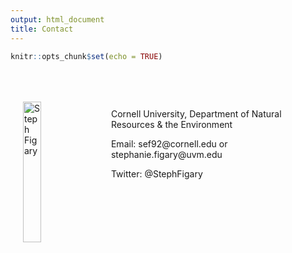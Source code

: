 ```yaml
---
output: html_document
title: Contact
---
```


```r
knitr::opts_chunk$set(echo = TRUE)
```

<br>

<img src="Figary Stephanie IMG_2711.jpg" alt="Steph Figary" width="24%" align="left" hspace="20" vspace="20">



<br>

Cornell University, Department of Natural Resources & the Environment

Email: sef92@cornell.edu or stephanie.figary@uvm.edu

Twitter: @StephFigary






